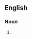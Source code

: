{{also|snow ploughs}}

==English==

===Noun===
{{head|en|noun plural form}}

# {{plural of|snowplough|lang=en}}
